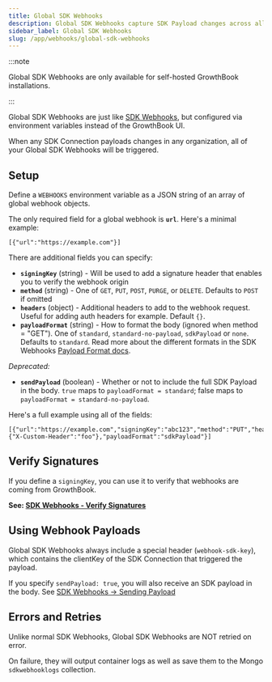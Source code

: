 ```yaml
---
title: Global SDK Webhooks
description: Global SDK Webhooks capture SDK Payload changes across all SDK Connections.
sidebar_label: Global SDK Webhooks
slug: /app/webhooks/global-sdk-webhooks
---
```


:::note

Global SDK Webhooks are only available for self-hosted GrowthBook installations.

:::

Global SDK Webhooks are just like [SDK Webhooks](/app/webhooks/sdk-webhooks), but configured via environment variables instead of the GrowthBook UI.

When any SDK Connection payloads changes in any organization, all of your Global SDK Webhooks will be triggered.

## Setup

Define a `WEBHOOKS` environment variable as a JSON string of an array of global webhook objects.

The only required field for a global webhook is **`url`**. Here's a minimal example:

```
[{"url":"https://example.com"}]
```

There are additional fields you can specify:

- **`signingKey`** (string) - Will be used to add a signature header that enables you to verify the webhook origin
- **`method`** (string) - One of `GET`, `PUT`, `POST`, `PURGE`, or `DELETE`. Defaults to `POST` if omitted
- **`headers`** (object) - Additional headers to add to the webhook request. Useful for adding auth headers for example. Default `{}`.
- **`payloadFormat`** (string) - How to format the body (ignored when method = "GET"). One of `standard`, `standard-no-payload`, `sdkPayload` or `none`. Defaults to `standard`. Read more about the different formats in the SDK Webhooks [Payload Format docs](/app/webhooks/sdk-webhooks#payload-format).

_Deprecated:_

- **`sendPayload`** (boolean) - Whether or not to include the full SDK Payload in the body. `true` maps to `payloadFormat = standard`; false maps to `payloadFormat = standard-no-payload`.

Here's a full example using all of the fields:

```
[{"url":"https://example.com","signingKey":"abc123","method":"PUT","headers":{"X-Custom-Header":"foo"},"payloadFormat":"sdkPayload"}]
```

## Verify Signatures

If you define a `signingKey`, you can use it to verify that webhooks are coming from GrowthBook.

**See: [SDK Webhooks - Verify Signatures](/app/webhooks/sdk-webhooks#verify-signatures)**

## Using Webhook Payloads

Global SDK Webhooks always include a special header (`webhook-sdk-key`), which contains the clientKey of the SDK Connection that triggered the payload.

If you specify `sendPayload: true`, you will also receive an SDK payload in the body. See [SDK Webhooks -> Sending Payload](/app/webhooks/sdk-webhooks#sending-payload)

## Errors and Retries

Unlike normal SDK Webhooks, Global SDK Webhooks are NOT retried on error.

On failure, they will output container logs as well as save them to the Mongo `sdkwebhooklogs` collection.
